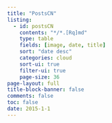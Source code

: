 ```yaml
---
title: "PostsCN"
listing:
  - id: postsCN
    contents: "*/*.[Rq]md"
    type: table
    fields: [image, date, title]
    sort: "date desc"
    categories: cloud
    sort-ui: true
    filter-ui: true
    page-size: 36     
page-layout: full
title-block-banner: false
comments: false
toc: false
date: 2015-1-1
---
```


